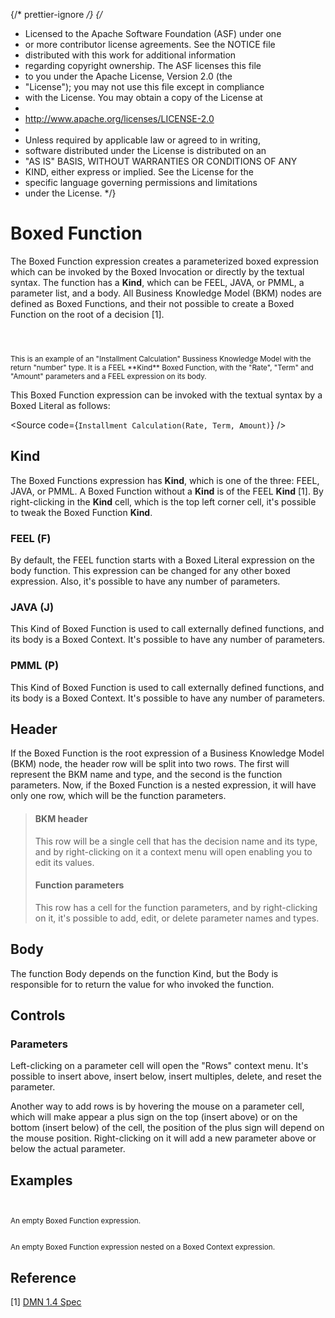 {/* prettier-ignore */}
{/*

- Licensed to the Apache Software Foundation (ASF) under one
- or more contributor license agreements. See the NOTICE file
- distributed with this work for additional information
- regarding copyright ownership. The ASF licenses this file
- to you under the Apache License, Version 2.0 (the
- "License"); you may not use this file except in compliance
- with the License. You may obtain a copy of the License at
-
- http://www.apache.org/licenses/LICENSE-2.0
-
- Unless required by applicable law or agreed to in writing,
- software distributed under the License is distributed on an
- "AS IS" BASIS, WITHOUT WARRANTIES OR CONDITIONS OF ANY
- KIND, either express or implied. See the License for the
- specific language governing permissions and limitations
- under the License.
  \*/}


<Meta title="MDX/Function" of={FunctionExpression} />

# Boxed Function

The Boxed Function expression creates a parameterized boxed expression which can be
invoked by the Boxed Invocation or directly by the textual syntax. The function has
a **Kind**, which can be FEEL, JAVA, or PMML, a parameter list, and a body.
All Business Knowledge Model (BKM) nodes are defined as Boxed Functions, and their
not possible to create a Boxed Function on the root of a decision [1].

<div style={{ display: "flex", flexDirection: "row" }}>
  <Story of={FunctionExpression.InstallmentCalculation} />
  <small>
    <br />
    <br />
    <br />
    This is an example of an "Installment Calculation" Bussiness Knowledge Model with the return "number" type. It is a FEEL
    **Kind** Boxed Function, with the "Rate", "Term" and "Amount" parameters and a FEEL expression on its body.
  </small>
</div>

This Boxed Function expression can be invoked with the textual syntax by
a Boxed Literal as follows:

<Source code={`Installment Calculation(Rate, Term, Amount)`} />

## Kind

The Boxed Functions expression has **Kind**, which is one of the three: FEEL, JAVA, or PMML.
A Boxed Function without a **Kind** is of the FEEL **Kind** [1]. By right-clicking in the
**Kind** cell, which is the top left corner cell, it's possible to tweak the Boxed Function **Kind**.

### FEEL (F)

By default, the FEEL function starts with a Boxed Literal expression on the body function.
This expression can be changed for any other boxed expression.
Also, it's possible to have any number of parameters.

### JAVA (J)

This Kind of Boxed Function is used to call externally defined functions, and its body is
a Boxed Context. It's possible to have any number of parameters.

### PMML (P)

This Kind of Boxed Function is used to call externally defined functions, and its body is
a Boxed Context. It's possible to have any number of parameters.

## Header

If the Boxed Function is the root expression of a Business Knowledge Model (BKM) node, the header row will be split into two rows.
The first will represent the BKM name and type, and the second is the function parameters.
Now, if the Boxed Function is a nested expression, it will have only one row, which will be the function parameters.

> #### BKM header
>
> This row will be a single cell that has the decision name and its type, and by right-clicking on it a context menu will open enabling you to edit its values.
>
> #### Function parameters
>
> This row has a cell for the function parameters, and by right-clicking on it, it's possible to add, edit, or delete parameter names and types.

## Body

The function Body depends on the function Kind, but the Body is responsible for to return
the value for who invoked the function.

## Controls

### Parameters

Left-clicking on a parameter cell will open the "Rows" context menu.
It's possible to insert above, insert below, insert multiples, delete, and reset the parameter.

Another way to add rows is by hovering the mouse on a parameter cell, which will make appear a plus sign
on the top (insert above) or on the bottom (insert below) of the cell, the position of the plus sign will
depend on the mouse position. Right-clicking on it will add a new parameter above or below the actual parameter.

## Examples

<div style={{ display: "flex", flexDirection: "column" }}>
  <div style={{ display: "flex", flexDirection: "row" }}>
    <Story of={FunctionExpression.Base} />
    <small>
      <br />
      <br />
      An empty Boxed Function expression.
    </small>
  </div>

  <div style={{ display: "flex", flexDirection: "row" }}>
    <Story of={FunctionExpression.Nested} />
    <small>
      <br />
      <br />
      An empty Boxed Function expression nested on a Boxed Context expression.
    </small>
  </div>
</div>

## Reference

[1] [DMN 1.4 Spec](https://www.omg.org/spec/DMN/1.4/Beta1/PDF#page=103)

